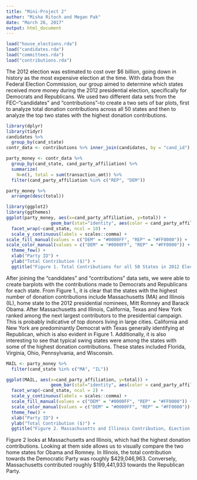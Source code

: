 ```yaml
---
title: "Mini-Project 2"
author: "Misha Ritoch and Megan Pak"
date: "March 26, 2017"
output: html_document
---
```


```r
load("house_elections.rda")
load("candidates.rda")
load("committees.rda")
load("contributions.rda")
```

The 2012 election was estimated to cost over $6 billion, going down in history as the most expensive election at the time. With data from the Federal Election Commission, our group aimed to determine which states received more money during the 2012 presidential election, specifically for Democrats and Republicans.  We used two different data sets from the FEC--”candidates” and “contributions”--to create a two sets of bar plots, first to analyze total donation contributions across all 50 states and then to analyze the top two states with the highest donation contributions. 


```r
library(dplyr) 
library(tidyr) 
candidates %>%
  group_by(cand_state)
contr_data <- contributions %>% inner_join(candidates, by = "cand_id")
```

```r
party_money <- contr_data %>%
  group_by(cand_state, cand_party_affiliation) %>%
  summarize(
    N=n(), total = sum(transaction_amt)) %>%
  filter(cand_party_affiliation %in% c("REP", "DEM"))
```

```r
party_money %>%
  arrange(desc(total))
```

```r
library(ggplot2)
library(ggthemes)
ggplot(party_money, aes(x=cand_party_affiliation, y=total)) + 
                 geom_bar(stat="identity", aes(color = cand_party_affiliation, fill=cand_party_affiliation)) +
  facet_wrap(~cand_state, ncol = 10) + 
  scale_y_continuous(labels = scales::comma) +
scale_fill_manual(values = c("DEM" = "#0000FF", "REP" = "#FF0000")) +
scale_color_manual(values = c("DEM" = "#0000FF", "REP" = "#FF0000")) +
  theme_few() +
  xlab("Party ID") + 
  ylab("Total Contribution ($)") + 
  ggtitle("Figure 1. Total Contributions for all 50 States in 2012 Election")
```

After joining the "candidates" and "contributions" data sets, we were able to create barplots with the contributions made to Democrats and Republicans for each state. From Figure 1., it is clear that the states with the highest number of donation contributions include Massachusetts (MA) and Illinois (IL), home state to the 2012 presidential nominees, Mitt Romney and Barack Obama. After Massachusetts and Illinois, California, Texas and New York ranked among the next largest contributors to the presidential campaign. This is probably indicative of top donors living in large cities. California and New York are predominantly Democrat with Texas generally identifying at Republican, which is also evident in Figure 1. Additionally, it is also interesting to see that typical swing states were among the states with some of the highest donation contributions. These states included Florida, Virginia, Ohio, Pennsylvania, and Wisconsin. 

```r
MAIL <- party_money %>% 
  filter(cand_state %in% c("MA", "IL"))
```

```r
ggplot(MAIL, aes(x=cand_party_affiliation, y=total)) + 
                 geom_bar(stat="identity", aes(color = cand_party_affiliation, fill=cand_party_affiliation)) +
  facet_wrap(~cand_state, ncol = 2) + 
  scale_y_continuous(labels = scales::comma) +
  scale_fill_manual(values = c("DEM" = "#0000FF", "REP" = "#FF0000")) +
  scale_color_manual(values = c("DEM" = "#0000FF", "REP" = "#FF0000")) +
  theme_few() +
  xlab("Party ID") + 
  ylab("Total Contribution ($)") + 
  ggtitle("Figure 2. Massachusetts and Illinois Contribution, ELection 2012")
```

Figure 2 looks at Massachusetts and Illinois, which had the highest donation contributions. Looking at them side allows us to visually compare the two home states for Obama and Romney. In Illinois, the total contribution towards the Democratic Party was roughly $429,046,963. Conversely, Massachusetts contributed roughly $199,441,933 towards the Republican Party. 
